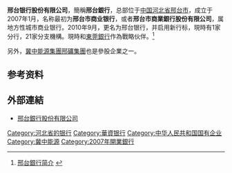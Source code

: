 {{Infobox_Company
|company_name_zh=邢台银行股份有限公司|
|company_name_en=Bank of Xingtai Limited
|company_name=邢台银行
|company_logo=[[File:Bank_of_Xingtai_Logo.png|File:Bank of Xingtai Logo.png]]
|company_type=
|market_information=
|company_slogan=
|foundation=2007年1月
|location={{CHN}}[[河北省|河北省]][[邢台市|邢台市]]中兴东大街111号
|zip code=
|industry=[[金融业|金融业]]
|key_people=董事长：[[郭路芳|郭路芳]]
|sales=
|asset=
|profit=
|market_value=
|num_employees=
|products=
|revenue=
|subsid=
|homepage=[http://www.xtbank.com/ XTBank.com]
}}
'''邢台银行股份有限公司'''，簡稱'''邢台銀行'''，总部位于[[中国|中国]][[河北省|河北省]][[邢台市|邢台市]]，成立于2007年1月，名称最初为'''邢台市商业银行'''，或者'''邢台市商業銀行股份有限公司'''，属地方性城市商业银行。2010年9月，更名为邢台银行，并启用新行标，現時有1家分行，21家分支機構。現時和[[東莞銀行|東莞銀行]]作為戰略伙伴。<ref>[http://www.xtbank.com/site902/shjj/shjj/2011-01-12/413232.shtml 邢台銀行简介] {{webarchive|url=https://web.archive.org/web/20110903170843/http://www.xtbank.com/site902/shjj/shjj/2011-01-12/413232.shtml |date=2011-09-03 }}</ref>

另外，[[冀中能源集團邢礦集團|冀中能源集團邢礦集團]]也是參股企業之一。

==参考资料==
{{reflist}}

==外部連結==
*[http://www.xtbank.com 邢台銀行股份有限公司] {{Wayback|url=http://www.xtbank.com/ |date=20200724045120 }}

{{中华人民共和国城市商业银行}}
[[Category:河北省的银行|Category:河北省的银行]]
[[Category:華資银行|Category:華資银行]]
[[Category:中华人民共和国国有企业|Category:中华人民共和国国有企业]]
[[Category:冀中能源|Category:冀中能源]]
[[Category:2007年開業銀行|Category:2007年開業銀行]]